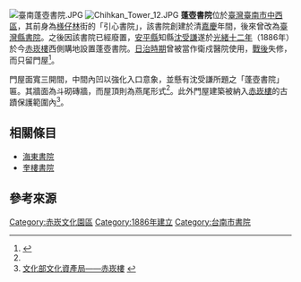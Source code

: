 [[File:臺南蓬壺書院.JPG|thumb]]
[[File:Chihkan_Tower_12.JPG|thumb]]
'''蓬壺書院'''位於[[臺灣|臺灣]][[臺南市|臺南市]][[中西區_(台灣)|中西區]]，其前身為[[檨仔林|檨仔林]]街的「引心書院」，該書院創建於清[[嘉慶|嘉慶]]年間，後來曾改為[[臺灣縣|臺灣縣]][[書院|書院]]。之後因該書院已經廢置，[[安平縣|安平縣]]知縣[[沈受謙|沈受謙]]遂於[[光緒十二年|光緒十二年]]（1886年）於今[[赤崁樓|赤崁樓]]西側購地設置蓬壺書院。[[臺灣日治時期|日治時期]]曾被當作衛戍醫院使用，[[二戰|戰後]]失修，而只留門屋<ref name="傅">{{cite book|author=傅朝卿 |title=《台南市古蹟與歷史建築總覽》 |publisher=台灣建築與文化資產出版社 |location=台南市 |isbn=957-30880-4-5 |pages=48頁|date=2001年11月}}</ref>。

門屋面寬三開間，中間內凹以強化入口意象，並懸有沈受謙所題之「蓬壺書院」匾。其牆面為斗砌磚牆，而屋頂則為燕尾形式<ref name="傅"/>。此外門屋建築被納入[[赤崁樓|赤崁樓]]的古蹟保護範圍內<ref>[http://www.boch.gov.tw/boch/frontsite/cultureassets/caseBasicInfoAction.do?method=doViewCaseBasicInfo&caseId=DA09602000349&version=1&assetsClassifyId=1.1&menuId=308&iscancel=true 文化部文化資產局——赤崁樓] {{webarchive|url=https://web.archive.org/web/20160304135828/http://www.boch.gov.tw/boch/frontsite/cultureassets/caseBasicInfoAction.do?method=doViewCaseBasicInfo&caseId=DA09602000349&version=1&assetsClassifyId=1.1&menuId=308&iscancel=true |date=2016-03-04 }}</ref>。

== 相關條目 ==
* [[海東書院|海東書院]]
* [[奎樓書院|奎樓書院]]

==參考來源==
{{reflist}}

{{臺灣的書院}}
[[Category:赤崁文化園區|Category:赤崁文化園區]]
[[Category:1886年建立|Category:1886年建立]]
[[Category:台南市書院|Category:台南市書院]]